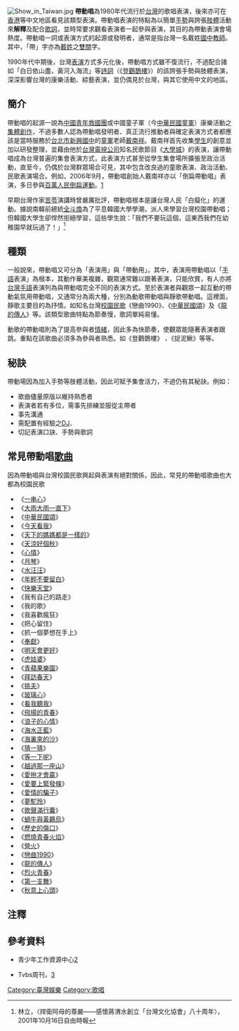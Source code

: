 [[File:Show_in_Taiwan.jpg|right]]
'''帶動唱'''為1980年代流行於[[台灣|台灣]]的歌唱表演，後來亦可在[[香港|香港]]等中文地區看見該類型表演。帶動唱表演的特點為以簡單[[手勢|手勢]]與誇張[[肢體|肢體]]活動來'''解釋'''及配合[[歌詞|歌詞]]，並時常要求觀看表演者一起參與表演，其目的為帶動表演會場熱度。帶動唱一詞或表演方式的起源或發明者，通常是指台灣一名戴姓[[國中|國中]][[教師|教師]]。其中，「帶」字亦為[[戴姓|戴姓]]之[[雙關|雙關]]字。

1990年代中期後，台灣[[表演|表演]]方式多元化後，帶動唱方式雖不復流行，不過配合諸如「白日依山盡，黃河入海流」等[[詩詞|詩詞]]（《[[登鸛鵲樓|登鸛鵲樓]]》）的該誇張手勢與肢體表演，深深影響台灣的康樂活動、綜藝表演，並仍偶見於台灣，與其它使用中文的地區。

==簡介==
帶動唱的起源一說為[[中國青年救國團|中國青年救國團]]或中國童子軍（今[[中華民國童軍|中華民國童軍]]）康樂活動之[[集體創作|集體創作]]，不過多數人認為帶動唱發明者、真正流行推動者與確定表演方式者都應該是當時服務於[[台北市|台北市]][[新興國中|新興國中]]的[[童軍|童軍]]老師[[戴南祥|戴南祥]]。戴南祥首先收集[[學生|學生]]的創意並加以研發整理，並藉由他於[[台灣電視公司|台灣電視公司]]知名民歌節目《[[大學城|大學城]]》的表演，讓帶動唱成為台灣普遍的集會表演方式，此表演方式甚至從學生集會場所擴張至政治活動，直至今，仍偶於台灣群眾場合可見，其中包含改良過的童歌表演、政治活動、民歌表演場合。例如，2006年9月，帶動唱創始人戴南祥亦以「倒扁帶動唱」表演，多日參與[[百萬人民倒扁運動|百萬人民倒扁運動]]。[https://web.archive.org/web/20070311055632/http://news.sina.com/TVBS/101-102-101-101/2006-09-25/10071354832.html]

早期台灣作家[[苦苓|苦苓]]演講時曾嚴厲批評，帶動唱根本是讓台灣人民「白癡化」的運動。據說南韓前總統[[全斗煥|全斗煥]]為了平息韓國大學學潮，派人來學習台灣校園帶動唱；但韓國大學生卻悍然拒絕學習，這些學生說：「我們不要玩這個，這東西我們在幼稚園早就玩過了！」<ref>林立，〈捍衛阿母的尊嚴——感懷蔣渭水創立「台灣文化協會」八十周年〉，2001年10月16日自由時報</ref>

==種類==
一般說來，帶動唱又可分為「表演用」與「帶動用」。其中，表演用帶動唱以「[[手語|手語]]表演」為根本，其動作華美複雜，觀眾通常難以跟著表演，只能欣賞，有人亦將[[台灣手語|台灣手語]]表演列為與帶動唱完全不同的表演方式。至於表演者與觀眾一起互動的帶動氣氛用帶動唱，又通常分為兩大種，分別為動歌帶動唱與靜歌帶動唱。這裡面，靜歌主要目的為抒情。如知名台灣[[校園民歌|校園民歌]]《戀曲1990》、《[[中華民國頌|中華民國頌]]》及《[[龍的傳人|龍的傳人]]》等。該類型歌曲特點為節奏慢，歌詞單純易懂。

動歌的帶動唱則為了提高參與者[[情緒|情緒]]，因此多為快節奏，使觀眾能隨著表演者跟跳。重點在該歌曲必須多為參與者熟悉。如《登鸛鵲樓》 、《捉泥鰍》等等。

==秘訣==
帶動場因為加入手勢等肢體活動，因此可賦予集會活力，不過仍有其秘訣。例如：

*歌曲儘量原版以維持熟悉者
*表演者若有多位，需事先排練並服從主帶者
*事先溝通
*需配置有經驗之[[DJ|DJ]]、
*切記表演口訣、手勢與歌詞

==常見帶動唱[[歌曲|歌曲]]==
因為帶動唱與台灣校園民歌興起與表演有絕對關係，因此，常見的帶動唱歌曲也大都為校園民歌

*《[[一串心|一串心]]》
*《[[大雨大雨一直下|大雨大雨一直下]]》
*《[[中華民國頌|中華民國頌]]》
*《[[今天看我|今天看我]]》
*《[[天下的媽媽都是一樣的|天下的媽媽都是一樣的]]》
*《[[天涼好個秋|天涼好個秋]]》
*《[[心情|心情]]》
*《[[月琴|月琴]]》
*《[[水汪汪|水汪汪]]》
*《[[年輕不要留白|年輕不要留白]]》
*《[[快樂天堂|快樂天堂]]》
*《我有自己的路走》
*《我的歌》
*《我喜歡瘋狂》
*《把心留住》
*《抓一個夢想在手上》
*《[[奉獻|奉獻]]》
*《[[明天會更好|明天會更好]]》
*《[[虎姑婆|虎姑婆]]》
*《[[青蘋果樂園|青蘋果樂園]]》
*《[[拜訪春天|拜訪春天]]》
*《[[挑夫|挑夫]]》
*《[[玻璃心_(楊林歌曲)|玻璃心]]》
*《[[看我聽我|看我聽我]]》
*《[[飛揚的青春|飛揚的青春]]》
*《[[浪子的心情|浪子的心情]]》
*《[[海水正藍|海水正藍]]》
*《[[海裏來的沙|海裏來的沙]]》
*《[[猜一猜|猜一猜]]》
*《[[等一下呢|等一下呢]]》
*《[[越過那一座山|越過那一座山]]》
*《[[愛拚才會贏|愛拚才會贏]]》
*《[[愛要上緊發條|愛要上緊發條]]》
*《[[愛情的騙子|愛情的騙子]]》
*《[[夢駝玲|夢駝玲]]》
*《[[歌聲滿行囊|歌聲滿行囊]]》
*《[[蝸牛與黃鸝烏|蝸牛與黃鸝烏]]》
*《[[歷史的傷口|歷史的傷口]]》
*《[[燃燒青春火焰|燃燒青春火焰]]》
*《[[營火|營火]]》
*《[[戀曲1990|戀曲1990]]》
*《[[龍的傳人|龍的傳人]]》
*《[[烈火青春|烈火青春]]》
*《[[第一支舞|第一支舞]]》
*《[[秋意上心頭|秋意上心頭]]》

==注釋==
<div class="references-small">
<references />
</div>

==參考資料==
*青少年工作資源中心[https://web.archive.org/web/20070320222109/http://www.socialwork.com.hk/playgame/skill/design015.htm]

*Tvbs周刊，[http://www.tvbs.com.tw/weekly/html/pass%20issue/279/issue%20a/a279/A2.htm] {{Wayback|url=http://www.tvbs.com.tw/weekly/html/pass%20issue/279/issue%20a/a279/A2.htm |date=20080630230716 }}
[[Category:臺灣娛樂|Category:臺灣娛樂]]
[[Category:歌唱|Category:歌唱]]